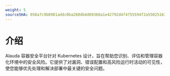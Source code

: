 ```yaml
---
weight: 5
sourceSHA: 058a7c9b8981addc0ba260db4d69368a1e42792d4f4755594f2a550251638dfa
---
```


# 介绍

Alauda 容器安全平台针对 Kubernetes 设计，旨在帮助您识别、评估和管理容器化环境中的安全风险。它提供了对漏洞、错误配置和高风险运行时活动的可见性，使您能够优先处理和解决部署中最关键的安全问题。
